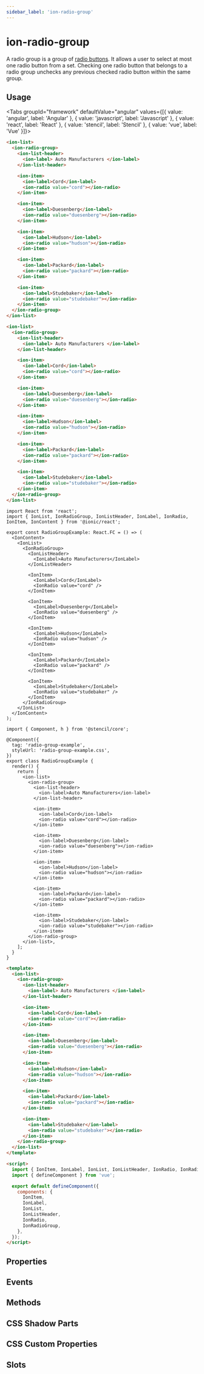 ```yaml
---
sidebar_label: 'ion-radio-group'
---
```




# ion-radio-group

A radio group is a group of [radio buttons](radio). It allows
a user to select at most one radio button from a set. Checking one radio
button that belongs to a radio group unchecks any previous checked
radio button within the same group.

## Usage

<Tabs groupId="framework" defaultValue="angular" values={[{ value: 'angular', label: 'Angular' }, { value: 'javascript', label: 'Javascript' }, { value: 'react', label: 'React' }, { value: 'stencil', label: 'Stencil' }, { value: 'vue', label: 'Vue' }]}>

<TabItem value="angular">

```html
<ion-list>
  <ion-radio-group>
    <ion-list-header>
      <ion-label> Auto Manufacturers </ion-label>
    </ion-list-header>

    <ion-item>
      <ion-label>Cord</ion-label>
      <ion-radio value="cord"></ion-radio>
    </ion-item>

    <ion-item>
      <ion-label>Duesenberg</ion-label>
      <ion-radio value="duesenberg"></ion-radio>
    </ion-item>

    <ion-item>
      <ion-label>Hudson</ion-label>
      <ion-radio value="hudson"></ion-radio>
    </ion-item>

    <ion-item>
      <ion-label>Packard</ion-label>
      <ion-radio value="packard"></ion-radio>
    </ion-item>

    <ion-item>
      <ion-label>Studebaker</ion-label>
      <ion-radio value="studebaker"></ion-radio>
    </ion-item>
  </ion-radio-group>
</ion-list>
```

</TabItem>

<TabItem value="javascript">

```html
<ion-list>
  <ion-radio-group>
    <ion-list-header>
      <ion-label> Auto Manufacturers </ion-label>
    </ion-list-header>

    <ion-item>
      <ion-label>Cord</ion-label>
      <ion-radio value="cord"></ion-radio>
    </ion-item>

    <ion-item>
      <ion-label>Duesenberg</ion-label>
      <ion-radio value="duesenberg"></ion-radio>
    </ion-item>

    <ion-item>
      <ion-label>Hudson</ion-label>
      <ion-radio value="hudson"></ion-radio>
    </ion-item>

    <ion-item>
      <ion-label>Packard</ion-label>
      <ion-radio value="packard"></ion-radio>
    </ion-item>

    <ion-item>
      <ion-label>Studebaker</ion-label>
      <ion-radio value="studebaker"></ion-radio>
    </ion-item>
  </ion-radio-group>
</ion-list>
```

</TabItem>

<TabItem value="react">

```tsx
import React from 'react';
import { IonList, IonRadioGroup, IonListHeader, IonLabel, IonRadio, IonItem, IonContent } from '@ionic/react';

export const RadioGroupExample: React.FC = () => (
  <IonContent>
    <IonList>
      <IonRadioGroup>
        <IonListHeader>
          <IonLabel>Auto Manufacturers</IonLabel>
        </IonListHeader>

        <IonItem>
          <IonLabel>Cord</IonLabel>
          <IonRadio value="cord" />
        </IonItem>

        <IonItem>
          <IonLabel>Duesenberg</IonLabel>
          <IonRadio value="duesenberg" />
        </IonItem>

        <IonItem>
          <IonLabel>Hudson</IonLabel>
          <IonRadio value="hudson" />
        </IonItem>

        <IonItem>
          <IonLabel>Packard</IonLabel>
          <IonRadio value="packard" />
        </IonItem>

        <IonItem>
          <IonLabel>Studebaker</IonLabel>
          <IonRadio value="studebaker" />
        </IonItem>
      </IonRadioGroup>
    </IonList>
  </IonContent>
);
```

</TabItem>

<TabItem value="stencil">

```tsx
import { Component, h } from '@stencil/core';

@Component({
  tag: 'radio-group-example',
  styleUrl: 'radio-group-example.css',
})
export class RadioGroupExample {
  render() {
    return [
      <ion-list>
        <ion-radio-group>
          <ion-list-header>
            <ion-label>Auto Manufacturers</ion-label>
          </ion-list-header>

          <ion-item>
            <ion-label>Cord</ion-label>
            <ion-radio value="cord"></ion-radio>
          </ion-item>

          <ion-item>
            <ion-label>Duesenberg</ion-label>
            <ion-radio value="duesenberg"></ion-radio>
          </ion-item>

          <ion-item>
            <ion-label>Hudson</ion-label>
            <ion-radio value="hudson"></ion-radio>
          </ion-item>

          <ion-item>
            <ion-label>Packard</ion-label>
            <ion-radio value="packard"></ion-radio>
          </ion-item>

          <ion-item>
            <ion-label>Studebaker</ion-label>
            <ion-radio value="studebaker"></ion-radio>
          </ion-item>
        </ion-radio-group>
      </ion-list>,
    ];
  }
}
```

</TabItem>

<TabItem value="vue">

```html
<template>
  <ion-list>
    <ion-radio-group>
      <ion-list-header>
        <ion-label> Auto Manufacturers </ion-label>
      </ion-list-header>

      <ion-item>
        <ion-label>Cord</ion-label>
        <ion-radio value="cord"></ion-radio>
      </ion-item>

      <ion-item>
        <ion-label>Duesenberg</ion-label>
        <ion-radio value="duesenberg"></ion-radio>
      </ion-item>

      <ion-item>
        <ion-label>Hudson</ion-label>
        <ion-radio value="hudson"></ion-radio>
      </ion-item>

      <ion-item>
        <ion-label>Packard</ion-label>
        <ion-radio value="packard"></ion-radio>
      </ion-item>

      <ion-item>
        <ion-label>Studebaker</ion-label>
        <ion-radio value="studebaker"></ion-radio>
      </ion-item>
    </ion-radio-group>
  </ion-list>
</template>

<script>
  import { IonItem, IonLabel, IonList, IonListHeader, IonRadio, IonRadioGroup } from '@ionic/vue';
  import { defineComponent } from 'vue';

  export default defineComponent({
    components: {
      IonItem,
      IonLabel,
      IonList,
      IonListHeader,
      IonRadio,
      IonRadioGroup,
    },
  });
</script>
```

</TabItem>

</Tabs>

## Properties

<Props />

## Events

<Events />

## Methods

<Methods />

## CSS Shadow Parts

<Parts />

## CSS Custom Properties

<CustomProps />

## Slots

<Slots />
